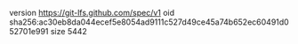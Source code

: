 version https://git-lfs.github.com/spec/v1
oid sha256:ac30eb8da044ecef5e8054ad9111c527d49ce45a74b652ec60491d052701e991
size 5442
